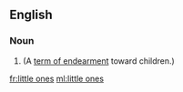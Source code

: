 ==English==

===Noun===
{{head|en|noun plural form|head=[[little]] [[ones]]}}

# {{plural of|little one|lang=en}} (A [[term of endearment]] toward children.)

[[fr:little ones]]
[[ml:little ones]]